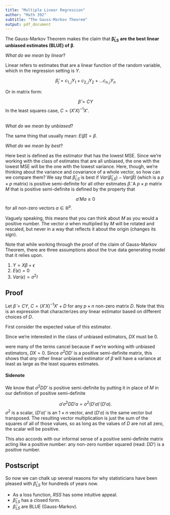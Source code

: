 ```yaml
---
title: "Multiple Linear Regression"
author: "Math 392"
subtitle: "The Gauss-Markov Theorem"
output: pdf_document
---
```


The Gauss-Markov Theorem makes the claim that $\boldsymbol{\hat{\beta}_{LS}}$ **are the best linear unbiased estimates (BLUE) of** $\boldsymbol{\beta}$.
\

*What do we mean by linear*?

Linear refers to estimates that are a linear function of the random variable, which in the regression setting is $Y$.

$$
\hat{\beta}_j = c_{1,j}Y_1 + c_{2,j}Y_2 + \ldots c_{n,j}Y_n
$$

Or in matrix form:

$$
\hat{\beta} = CY
$$
In the least squares case, $C = (X'X)^{-1}X'$.  
\

*What do we mean by unbiased*?

The same thing that usually mean: $E(\hat{\beta}) = \beta$.
\

*What do we mean by best*?

Here best is defined as the estimator that has the lowest MSE. Since we're working with the class of estimates that are all unbiased, the one with the lowest MSE will be the one with the lowest variance. Here, though, we're thinking about the variance and covariance of a whole vector, so how can we compare them?  We say that $\hat{\beta}_{LS}$ is best if $Var(\hat{\beta}_{LS}) - Var(\tilde{\beta})$ (which is a $p \times p$ matrix) is positive semi-definite for all other estimates $\tilde{\beta}$. A $p \times p$ matrix $M$ that is positive semi-definite is defined by the property that

$$
a'Ma \ge 0
$$
for all non-zero vectors $a \in \mathbb{R}^p$.

Vaguely speaking, this means that you can think about $M$ as you would a positive number. The vector $a$ when multiplied by $M$ will be rotated and rescaled, but never in a way that reflects it about the origin (changes its sign).
\

Note that while working through the proof of the claim of Gauss-Markov Theorem, there are three assumptions about the true data generating model that it relies upon.

1. $Y = X\beta + \epsilon$
2. $E(\epsilon) = 0$
3. $Var(\epsilon) = \sigma^2I$


## Proof

Let $\tilde{\beta} = CY$, $C = (X'X)^{-1}X' + D$ for any $p \times n$ non-zero matrix $D$. Note that this is an expression that characterizes *any* linear estimator based on different choices of $D$.

First consider the expected value of this estimator.

\begin{align}
E(\tilde{\beta}) = E(CY) &= CE(Y) \\
&= CE(X\beta + \epsilon) \\
&= CE(X\beta) + CE(\epsilon) \\
&= CX\beta \\
&= ((X'X)^{-1}X' + D)X\beta \\
&= (X'X)^{-1}X'X\beta + DX\beta \\
&= \beta + DX\beta
\end{align}

Since we're interested in the class of unbiased estimators, $DX$ must be 0.

\begin{align}
Var(\tilde{\beta}) &= Var(CY) \\
&= CVar(Y)C' \\
&= C\sigma^2IC' \\
&= \sigma^2((X'X)^{-1}X' + D)[(X'X)^{-1}X' + D]' \\
&= \sigma^2((X'X)^{-1}X' + D)(X(X'X)^{-1} + D') \\
&= \sigma^2[(X'X)^{-1}X'X(X'X)^{-1} + (X'X)^{-1}X'D' +
DX(X'X)^{-1} + DD']\\
&= \sigma^2(X'X)^{-1} + \sigma^2DD' \\
&= Var(\hat{\beta}_{LS}) + \sigma^2DD'
\end{align}

were many of the terms cancel because if we're working with unbiased estimators, $DX = 0$. Since $\sigma^2DD'$ is a positive semi-definite matrix, this shows that *any* other linear unbiased estimator of $\beta$ will have a variance at least as large as the least squares estimates.

#### Sidenote

We know that $\sigma^2 DD'$ is positive semi-definite by putting it in place of $M$ in our definition of positive semi-definite

$$
a'\sigma^2DD'a = \sigma^2 (D'a)'(D'a).
$$
$\sigma^2$ is a scalar, $(D'a)'$ is an $1 \times n$ vector, and $(D'a)$ is the same vector but transposed. The resulting vector multiplication is just the sum of the squares of all of those values, so as long as the values of $D$ are not all zero, the scalar will be positive.

This also accords with our informal sense of a positive semi-definite matrix acting like a positive number: any non-zero number squared (read: $DD'$) is a positive number.


## Postscript

So now we can chalk up several reasons for why statisticians have been pleased with $\hat{\beta}_{LS}$ for hundreds of years now.

- As a loss function, $RSS$ has some intuitive appeal.
- $\hat{\beta}_{LS}$ has a closed form.
- $\hat{\beta}_{LS}$ are BLUE (Gauss-Markov).

